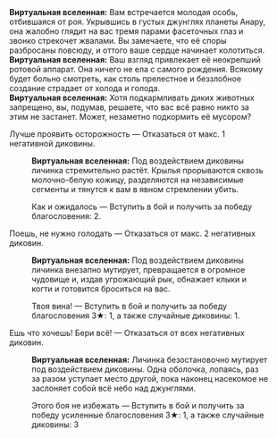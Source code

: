 {{Диалог Начало}}
:'''Виртуальная вселенная:''' Вам встречается молодая особь, отбившаяся от роя. Укрывшись в густых джунглях планеты Анару, она жалобно глядит на вас тремя парами фасеточных глаз и звонко стрекочет жвалами. Вы замечаете, что её споры разбросаны повсюду, и оттого ваше сердце начинает колотиться.
:'''Виртуальная вселенная:''' Ваш взгляд привлекает её неокрепший ротовой аппарат. Она ничего не ела с самого рождения. Всякому будет больно смотреть, как столь прелестное и беззлобное создание страдает от холода и голода.
:'''Виртуальная вселенная:''' Хотя подкармливать диких животных запрещено, вы, подумав, решаете, что вас всё равно никто за этим не застанет. Может, незаметно подкормить её мусором?
:{{Диалог|Звезда}} Лучше проявить осторожность &mdash; Отказаться от макс. 1 негативной диковины.
::'''Виртуальная вселенная:''' Под воздействием диковины личинка стремительно растёт. Крылья прорываются сквозь молочно-белую кожицу, разделяются на независимые сегменты и тянутся к вам в явном стремлении убить.
::{{Диалог|Звезда}} Как и ожидалось &mdash; Вступить в бой и получить за победу благословения: 2.
:{{Диалог|Звезда}} Поешь, не нужно голодать &mdash; Отказаться от макс. 2 негативных диковин.
::'''Виртуальная вселенная:''' Под воздействием диковины личинка внезапно мутирует, превращается в огромное чудовище и, издав угрожающий рык, обнажает клыки и когти и готовится броситься на вас.
::{{Диалог|Звезда}} Твоя вина! &mdash; Вступить в бой и получить за победу благословения 3★: 1, а также случайные диковины: 1.
:{{Диалог|Звезда}} Ешь что хочешь! Бери всё! &mdash; Отказаться от всех негативных диковин.
::'''Виртуальная вселенная:''' Личинка безостановочно мутирует под воздействием диковины. Одна оболочка, лопаясь, раз за разом уступает место другой, пока наконец насекомое не заслоняет собой всё небо над джунглями.
::{{Диалог|Звезда}} Этого боя не избежать &mdash; Вступить в бой и получить за победу усиленные благословения 3★: 1, а также случайные диковины: 3
{{Диалог Конец}}